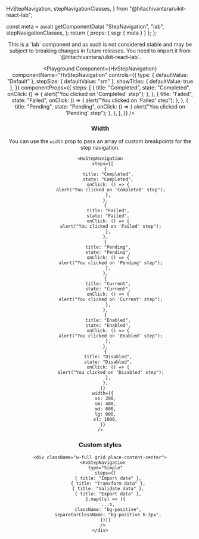   HvStepNavigation,
  stepNavigationClasses,
} from "@hitachivantara/uikit-react-lab";


  const meta = await getComponentData(
    "StepNavigation",
    "lab",
    stepNavigationClasses,
  );
  return { props: { ssg: { meta } } };
};

<Header />

<Callout type="info">
  This is a `lab` component and as such is not considered stable and may be
  subject to breaking changes in future releases. You need to import it from
  `@hitachivantara/uikit-react-lab`.
</Callout>
<br />

<Playground
  Component={HvStepNavigation}
  componentName="HvStepNavigation"
  controls={{
    type: { defaultValue: "Default" },
    stepSize: { defaultValue: "sm" },
    showTitles: { defaultValue: true },
  }}
  componentProps={{
    steps: [
      {
        title: "Completed",
        state: "Completed",
        onClick: () => {
          alert("You clicked on 'Completed' step");
        },
      },
      {
        title: "Failed",
        state: "Failed",
        onClick: () => {
          alert("You clicked on 'Failed' step");
        },
      },
      {
        title: "Pending",
        state: "Pending",
        onClick: () => {
          alert("You clicked on 'Pending' step");
        },
      },
    ],
  }}
/>

### Width

You can use the `width` prop to pass an array of custom breakpoints for the step navigation.

```tsx live
<HvStepNavigation
  steps={[
    {
      title: "Completed",
      state: "Completed",
      onClick: () => {
        alert("You clicked on 'Completed' step");
      },
    },
    {
      title: "Failed",
      state: "Failed",
      onClick: () => {
        alert("You clicked on 'Failed' step");
      },
    },
    {
      title: "Pending",
      state: "Pending",
      onClick: () => {
        alert("You clicked on 'Pending' step");
      },
    },
    {
      title: "Current",
      state: "Current",
      onClick: () => {
        alert("You clicked on 'Current' step");
      },
    },
    {
      title: "Enabled",
      state: "Enabled",
      onClick: () => {
        alert("You clicked on 'Enabled' step");
      },
    },
    {
      title: "Disabled",
      state: "Disabled",
      onClick: () => {
        alert("You clicked on 'Disabled' step");
      },
    },
  ]}
  width={{
    xs: 200,
    sm: 400,
    md: 600,
    lg: 800,
    xl: 1000,
  }}
/>
```

### Custom styles

```tsx live
<div className="w-full grid place-content-center">
  <HvStepNavigation
    type="Simple"
    steps={[
      { title: "Import data" },
      { title: "Transform data" },
      { title: "Validate data" },
      { title: "Export data" },
    ].map((s) => ({
      ...s,
      className: "bg-positive",
      separatorClassName: "bg-positive h-3px",
    }))}
  />
</div>
```
